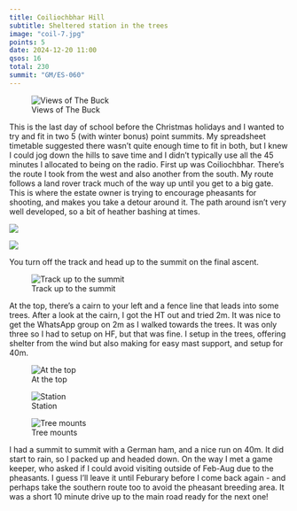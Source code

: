 ```yaml
---
title: Coiliochbhar Hill
subtitle: Sheltered station in the trees
image: "coil-7.jpg"
points: 5
date: 2024-12-20 11:00
qsos: 16
total: 230
summit: "GM/ES-060"
---
```


![Views of The Buck](coil-10.jpg)

This is the last day of school before the Christmas holidays and I wanted to try and fit in two 5 (with winter bonus) point summits. My spreadsheet timetable suggested there wasn't quite enough time to fit in both, but I knew I could jog down the hills to save time and I didn't typically use all the 45 minutes I allocated to being on the radio. First up was Coiliochbhar. There's the route I took from the west and also another from the south. My route follows a land rover track much of the way up until you get to a big gate. This is where the estate owner is trying to encourage pheasants for shooting, and makes you take a detour around it. The path around isn't very well developed, so a bit of heather bashing at times.

![](coil-9.jpg)

![](coil-8.jpg)

You turn off the track and head up to the summit on the final ascent.

![Track up to the summit](coil-5.jpg)

At the top, there's a cairn to your left and a fence line that leads into some trees. After a look at the cairn, I got the HT out and tried 2m. It was nice to get the WhatsApp group on 2m as I walked towards the trees. It was only three so I had to setup on HF, but that was fine. I setup in the trees, offering shelter from the wind but also making for easy mast support, and setup for 40m.

![At the top](coil-6.jpg)

![Station](coil-4.jpg)

![Tree mounts](coil-2.jpg)

I had a summit to summit with a German ham, and a nice run on 40m. It did start to rain, so I packed up and headed down. On the way I met a game keeper, who asked if I could avoid visiting outside of Feb-Aug due to the pheasants. I guess I'll leave it until Feburary before I come back again - and perhaps take the southern route too to avoid the pheasant breeding area. It was a short 10 minute drive up to the main road ready for the next one!
